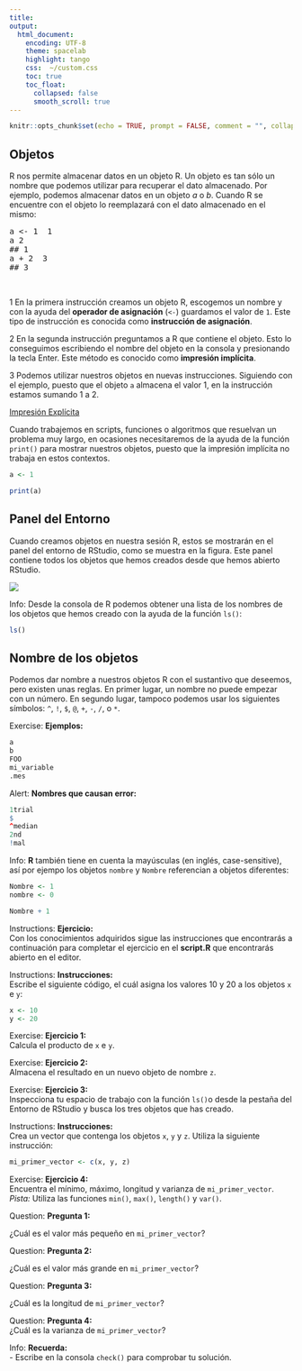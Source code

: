 ```yaml
---
title: 
output:
  html_document:
    encoding: UTF-8
    theme: spacelab
    highlight: tango
    css:  ~/custom.css
    toc: true
    toc_float: 
      collapsed: false
      smooth_scroll: true
---
```


```r
knitr::opts_chunk$set(echo = TRUE, prompt = FALSE, comment = "", collapse = TRUE)
```

## Objetos

R nos permite almacenar datos en un objeto R. Un objeto es tan sólo un nombre que podemos utilizar para recuperar el dato almacenado. Por ejemplo, podemos almacenar datos en un objeto _a_ o _b_. Cuando R se encuentre con el objeto lo reemplazará con el dato almacenado en el mismo:

<pre class="sourceCode r">
a <- 1  <span class="badge badge-light">1</span>
a <span class="badge badge-light">2</span>
## 1
</pre>

<pre class="sourceCode r">
a + 2  <span class="badge badge-light">3</span>
## 3
</pre>

</br>

<span class="badge badge-light">1</span> En la primera instrucción creamos un objeto R, escogemos un nombre y con la ayuda del __operador de asignación__ (`<-`) guardamos el valor de `1`. Este tipo de instrucción es conocida como __instrucción de asignación__.

<span class="badge badge-light">2</span> En la segunda instrucción preguntamos a R que contiene el objeto. Esto lo conseguimos escribiendo el nombre del objeto en la consola y presionando la tecla <span class="label label-default">Enter</span>. Este método es conocido como __impresión implícita__.



<span class="badge badge-light">3</span> Podemos utilizar nuestros objetos en nuevas instrucciones. Siguiendo con el ejemplo, puesto que el objeto `a` almacena el valor 1, en la instrucción estamos sumando 1 a 2.

<p>
<a class="btn btn-info" data-toggle="collapse" href="#hint" aria-expanded="false" aria-controls="collapseExample">
<span class="glyphicon glyphicon-exclamation-sign" aria-hidden="true"> </span>   Impresión Explícita</a>
 
</p>
<div class="collapse" id="hint">
<div class="card card-block">
<div class="alert alert-info" role="alert">
Cuando trabajemos en scripts, funciones o algoritmos que resuelvan un problema muy largo, en ocasiones necesitaremos de la ayuda de la función `print()`
para mostrar nuestros objetos, puesto que la impresión implícita no trabaja en estos contextos.

```r
a <- 1
```


```r
print(a)
```
</div>
</div>
</div>

## Panel del Entorno

Cuando creamos objetos en nuestra sesión R, estos se mostrarán en el panel del entorno de RStudio, como se muestra en la figura. Este panel contiene todos los objetos que hemos creados desde que hemos abierto RStudio.


![](https://i.imgur.com/I16Edhi.png)

<div class="alert alert-info" role="alert">
<span class="glyphicon glyphicon-exclamation-sign" aria-hidden="true"></span>
<span class="sr-only">Info:</span>
Desde la consola de R podemos obtener una lista de los nombres de los objetos que hemos creado con la ayuda de la función `ls()`:

```r
ls()
```

</div>



## Nombre de los objetos

Podemos dar nombre a nuestros objetos R con el sustantivo que deseemos, pero existen unas reglas. En primer lugar, un nombre no puede empezar con un número. En segundo lugar, tampoco podemos usar los siguientes símbolos: `^`, `!`, `$`, `@`, `+`, `-`, `/`, o `*`.

<div class="alert alert-success" role="alert">
<span class="glyphicon glyphicon-pencil" aria-hidden="true"></span>
<span class="sr-only">Exercise:</span>
__Ejemplos:__

```r
a
b
FOO
mi_variable
.mes
```

</div>

<div class="alert alert-danger" role="alert">
<span class="glyphicon glyphicon-alert" aria-hidden="true"></span>
<span class="sr-only">Alert:</span>
__Nombres que causan error:__

```r
1trial
$
^median
2nd
!mal
```

</div>

<div class="alert alert-info" role="alert">
<span class="glyphicon glyphicon-exclamation-sign" aria-hidden="true"></span>
<span class="sr-only">Info:</span>
__R__ también tiene en cuenta la mayúsculas (en inglés, case-sensitive), así por ejempo los objetos `nombre` y `Nombre` referencian a objetos diferentes:

```r
Nombre <- 1
nombre <- 0
```

```r
Nombre + 1
```

</div>

<div class="alert alert-success" role="alert">
<span class="glyphicon glyphicon-education" aria-hidden="true"></span>
<span class="sr-only">Instructions:</span>
**Ejercicio:**</br>
Con los conocimientos adquiridos sigue las instrucciones que encontrarás a 
continuación para completar el ejercicio en el __script.R__ que encontrarás abierto en el editor.
</div>

 

<div class="panel panel-success">
<div class="panel-body">

<div class="alert alert-success" role="alert">
<span class="glyphicon glyphicon-tasks" aria-hidden="true"></span>
<span class="sr-only">Instructions:</span>
**Instrucciones:**  
Escribe el siguiente código, el cuál asigna los valores 10 y 20 a los objetos `x` e `y`:

```r
x <- 10
y <- 20
```

</div>

<div class="alert alert-success" role="alert">
<span class="glyphicon glyphicon-pencil" aria-hidden="true"></span>
<span class="sr-only">Exercise:</span>
**Ejercicio 1:** </br>
Calcula el producto de `x` e `y`.
</div>

<div class="alert alert-success" role="alert">
<span class="glyphicon glyphicon-pencil" aria-hidden="true"></span>
<span class="sr-only">Exercise:</span>
**Ejercicio 2:** </br>
Almacena el resultado en un nuevo objeto de nombre `z`.
</div>
 
<div class="alert alert-success" role="alert">
<span class="glyphicon glyphicon-pencil" aria-hidden="true"></span>
<span class="sr-only">Exercise:</span>
**Ejercicio 3:** </br>
Inspecciona tu espacio de trabajo con la función `ls()`o desde la pestaña del <span class="badge badge-primary">Entorno</span> de RStudio y busca los tres objetos que has creado.
</div>

<div class="alert alert-success" role="alert">
<span class="glyphicon glyphicon-tasks" aria-hidden="true"></span>
<span class="sr-only">Instructions:</span>
**Instrucciones:**  
Crea un vector que contenga los objetos `x`, `y` y `z`. Utiliza la siguiente instrucción:

```r
mi_primer_vector <- c(x, y, z)
```

</div>

<div class="alert alert-success" role="alert">
<span class="glyphicon glyphicon-pencil" aria-hidden="true"></span>
<span class="sr-only">Exercise:</span>
**Ejercicio 4:** </br>
Encuentra el mínimo, máximo, longitud y varianza de `mi_primer_vector`. _Pista:_ Utiliza las funciones `min()`, `max()`, `length()` y `var()`.
</div>

</div>
</div>



<div class="alert alert-warning" role="alert">
<span class="glyphicon glyphicon-question-sign" aria-hidden="true"></span>
<span class="sr-only">Question:</span>
**Pregunta 1:**  

¿Cuál es el valor más pequeño en `mi_primer_vector`?
</div>


<div class="alert alert-warning" role="alert">
<span class="glyphicon glyphicon-question-sign" aria-hidden="true"></span>
<span class="sr-only">Question:</span>
**Pregunta 2:**  

¿Cuál es el valor más grande en `mi_primer_vector`?
</div>


<div class="alert alert-warning" role="alert">
<span class="glyphicon glyphicon-question-sign" aria-hidden="true"></span>
<span class="sr-only">Question:</span>
**Pregunta 3:**  

¿Cuál es la longitud de `mi_primer_vector`?
</div>

<div class="alert alert-warning" role="alert">
<span class="glyphicon glyphicon-question-sign" aria-hidden="true"></span>
<span class="sr-only">Question:</span>
**Pregunta 4:**  
¿Cuál es la varianza de `mi_primer_vector`?
</div>



<div class="alert alert-info" role="alert">
<span class="glyphicon glyphicon-exclamation-sign" aria-hidden="true"></span>
<span class="sr-only">Info:</span>
**Recuerda:**</br>
- Escribe en la consola `check()` para comprobar tu solución.

</div>


 
 